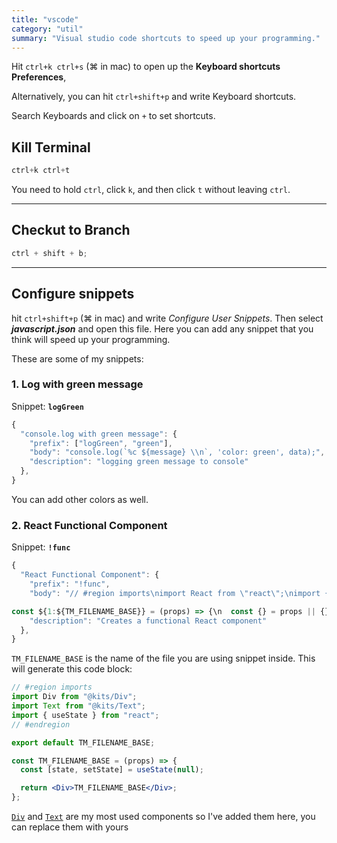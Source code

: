 ```yaml
---
title: "vscode"
category: "util"
summary: "Visual studio code shortcuts to speed up your programming."
---
```


Hit `ctrl+k ctrl+s` (⌘ in mac) to open up the **Keyboard shortcuts Preferences**,

Alternatively, you can hit `ctrl+shift+p` and write Keyboard shortcuts.

Search Keyboards and click on `+` to set shortcuts.

## Kill Terminal

```javascript
ctrl+k ctrl+t
```

You need to hold `ctrl`, click `k`, and then click `t` without leaving `ctrl`.

---

## Checkut to Branch

```javascript
ctrl + shift + b;
```

---

## Configure snippets

hit `ctrl+shift+p` (⌘ in mac) and write _Configure User Snippets_. Then select **_javascript.json_** and open this file.
Here you can add any snippet that you think will speed up your programming.

These are some of my snippets:

### 1. Log with green message

Snippet: **`logGreen`**

```javascript
{
  "console.log with green message": {
    "prefix": ["logGreen", "green"],
    "body": "console.log(`%c ${message} \\n`, 'color: green', data);",
    "description": "logging green message to console"
  },
}
```

You can add other colors as well.

### 2. React Functional Component

Snippet: **`!func`**

```javascript
{
  "React Functional Component": {
    "prefix": "!func",
    "body": "// #region imports\nimport React from \"react\";\nimport { Div, Text } from \"@kits\";\nimport { useState } from \"@hooks\";\n// #endregion\n\nexport default ${1:${TM_FILENAME_BASE}};

const ${1:${TM_FILENAME_BASE}} = (props) => {\n  const {} = props || {};\n  const [state, setState] = useState(null)\n\n  return (\n    <Div>\n      ${1:${TM_FILENAME_BASE}}\n    </Div>\n  );\n}\n\n",
    "description": "Creates a functional React component"
  },
}
```

`TM_FILENAME_BASE` is the name of the file you are using snippet inside.
This will generate this code block:

```jsx
// #region imports
import Div from "@kits/Div";
import Text from "@kits/Text";
import { useState } from "react";
// #endregion

export default TM_FILENAME_BASE;

const TM_FILENAME_BASE = (props) => {
  const [state, setState] = useState(null);

  return <Div>TM_FILENAME_BASE</Div>;
};
```

[`Div`](/gists/div) and [`Text`](/gists/text) are my most used components so I've added them here, you can replace them with yours
